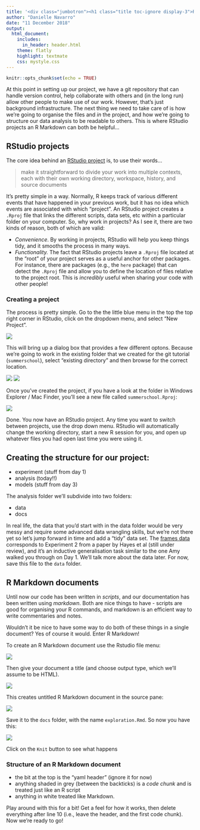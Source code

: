 ```yaml
---
title: '<div class="jumbotron"><h1 class="title toc-ignore display-3">RStudio projects</h1></div>'
author: "Danielle Navarro"
date: "11 December 2018"
output:
  html_document:
    includes:
      in_header: header.html
    theme: flatly
    highlight: textmate
    css: mystyle.css
---
```


```r
knitr::opts_chunk$set(echo = TRUE)
```

At this point in setting up our project, we have a git repository that can handle version control, help collaborate with others and (in the long run) allow other people to make use of our work. However, that's just background infrastructure. The next thing we need to take care of is how we're going to organise the files and *in* the project, and how we're going to structure our data analysis to be readable to others. This is where RStudio projects an R Markdown can both be helpful...

## RStudio projects

The core idea behind an [RStudio project](https://support.rstudio.com/hc/en-us/articles/200526207-Using-Projects) is, to use their words...

> make it straightforward to divide your work into multiple contexts, each with their own working directory, workspace, history, and source documents

It's pretty simple in a way. Normally, R keeps track of various different events that have happened in your previous work, but it has no idea which events are associated with which "project". An RStudio project creates a `.Rproj` file that links the different scripts, data sets, etc within a particular folder on your computer. 
So, why work in projects? As I see it, there are two kinds of reason, both of which are valid:

- *Convenience*. By working in projects, RStudio will help you keep things tidy, and it smooths the process in many ways.
- *Functionality.* The fact that RStudio projects leave a `.Rproj` file located at the "root" of your project serves as a useful anchor for other packages. For instance, there are packages (e.g., the `here` package) that can detect the `.Rproj` file and allow you to define the location of files relative to the project root. This is 
*incredibly* useful when sharing your code with other people!

### Creating a project 

The process is pretty simple. Go to the the little blue menu in the top the top right corner in RStudio, click on the dropdown menu, and select "New Project".


![](./images/new_rstudio_project1.jpg)

This will bring up a dialog box that provides a few different optons. Because we're going to work in the existing folder that we created for the git tutorial (`summerschool`), select "existing directory" and then browse for the correct location. 


![](./images/new_rstudio_project2.jpg)
![](./images/new_rstudio_project3.jpg)


Once you've created the project, if you have a look at the folder in Windows Explorer / Mac Finder, you'll see a new file called `summerschool.Rproj`:


![](./images/new_rstudio_project4.jpg)

Done. You now have an RStudio project. Any time you want to switch between projects, use the drop down menu. RStudio will automatically change the working directory, start a new R session for you, and open up whatever files you had open last time you were using it. 

## Creating the structure for our project:

- experiment (stuff from day 1)
- analysis (today!!)
- models (stuff from day 3)

The analysis folder we'll subdivide into two folders:

- data
- docs

In real life, the data that you'd start with in the data folder would be very messy and require some advanced data wrangling skills, but we're not there yet so let's jump forward in time and add a "tidy" data set. The [frames data](http://compcogscisydney.org/psyr/data/frames_ex2.csv) corresponds to Experiment 2 from a paper by Hayes et al (still under review), and it's an inductive generalisation task similar to the one Amy walked you through on Day 1. We'll talk more about the data later. For now, save this file to the `data` folder.



## R Markdown documents

Until now our code has been written in *scripts*, and our documentation has been written using *markdown*. Both are nice things to have - scripts are good for organising your R commands, and markdown is an efficient way to write commentaries and notes. 

Wouldn't it be nice to have some way to do both of these things in a single document? Yes of course it would. Enter R Markdown!

To create an R Markdown document use the Rstudio file menu:

![](./images/new_rmarkdown.jpg)

Then give your document a title (and choose output type, which we'll assume to be HTML). 

![](./images/new_rmarkdown2.jpg)

This creates untitled R Markdown document in the source pane:

![](./images/new_rmarkdown3.jpg)

Save it to the `docs` folder, with the name `exploration.Rmd`. So now you have this:

![](./images/new_rmarkdown4.jpg)

Click on the `Knit` button to see what happens 


### Structure of an R Markdown document

- the bit at the top is the "yaml header" (ignore it for now)
- anything shaded in grey (between the backticks) is a *code chunk* and is treated just like an R script
- anything in white treated like Markdown. 

Play around with this for a bit! Get a feel for how it works, then delete everything after line 10 (i.e., leave the header, and the first code chunk). Now we're ready to go!




